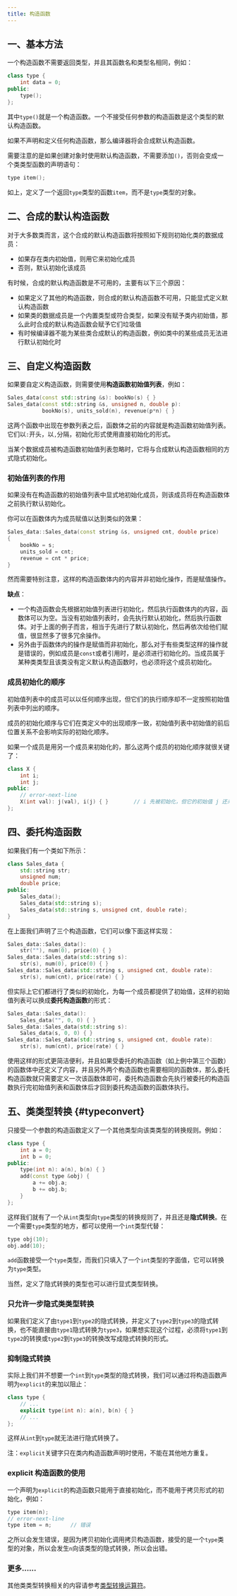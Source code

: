 ```yaml
---
title: 构造函数
---
```


## 一、基本方法

一个构造函数不需要返回类型，并且其函数名和类型名相同，例如：

```cpp
class type {
    int data = 0;
public:
    type();
};
```

其中`type()`就是一个构造函数。一个不接受任何参数的构造函数是这个类型的默认构造函数。

如果不声明和定义任何构造函数，那么编译器将会合成默认构造函数。

需要注意的是如果创建对象时使用默认构造函数，不需要添加`()`，否则会变成一个类类型函数的声明语句：

```cpp
type item();
```

如上，定义了一个返回`type`类型的函数`item`，而不是`type`类型的对象。



## 二、合成的默认构造函数

对于大多数类而言，这个合成的默认构造函数将按照如下规则初始化类的数据成员：

- 如果存在类内初始值，则用它来初始化成员
- 否则，默认初始化该成员

有时候，合成的默认构造函数是不可用的，主要有以下三个原因：

- 如果定义了其他的构造函数，则合成的默认构造函数不可用，只能显式定义默认构造函数
- 如果类的数据成员是一个内置类型或符合类型，如果没有赋予类内初始值，那么此时合成的默认构造函数会赋予它们垃圾值
- 有时候编译器不能为某些类合成默认的构造函数，例如类中的某些成员无法进行默认初始化时



## 三、自定义构造函数

如果要自定义构造函数，则需要使用**构造函数初始值列表**，例如：

```cpp
Sales_data(const std::string &s): bookNo(s) { }
Sales_data(const std::string &s, unsigned n, double p):
		   bookNo(s), units_sold(n), revenue(p*n) { }
```

这两个函数中出现在参数列表之后，函数体之前的内容就是构造函数初始值列表。它们以`:`开头，以`,`分隔，初始化形式使用直接初始化的形式。

当某个数据成员被构造函数初始值列表忽略时，它将与合成默认构造函数相同的方式隐式初始化。

### 初始值列表的作用

如果没有在构造函数的初始值列表中显式地初始化成员，则该成员将在构造函数体之前执行默认初始化。

你可以在函数体内为成员赋值以达到类似的效果：

```cpp
Sales_data::Sales_data(const string &s, unsigned cnt, double price)
{
    bookNo = s;
    units_sold = cnt;
    revenue = cnt * price;
}
```

然而需要特别注意，这样的构造函数体内的内容并非初始化操作，而是赋值操作。

**缺点**：

- 一个构造函数会先根据初始值列表进行初始化，然后执行函数体内的内容，函数体可以为空。当没有初始值列表时，会先执行默认初始化，然后执行函数体。对于上面的例子而言，相当于先进行了默认初始化，然后再依次给他们赋值，很显然多了很多冗余操作。
- 另外由于函数体内的操作是赋值而非初始化，那么对于有些类型这样的操作就是错误的，例如成员是`const`或者引用时，是必须进行初始化的。当成员属于某种类类型且该类没有定义默认构造函数时，也必须将这个成员初始化。

### 成员初始化的顺序

初始值列表中的成员可以以任何顺序出现，但它们的执行顺序却不一定按照初始值列表中列出的顺序。

成员的初始化顺序与它们在类定义中的出现顺序一致，初始值列表中初始值的前后位置关系不会影响实际的初始化顺序。

如果一个成员是用另一个成员来初始化的，那么这两个成员的初始化顺序就很关键了：

```cpp
class X {
    int i;
    int j;
public:
    // error-next-line
    X(int val): j(val), i(j) { }		// i 先被初始化，但它的初始值 j 还未初始化，故 i 被初始化为垃圾值
};
```



## 四、委托构造函数

如果我们有一个类如下所示：

```cpp
class Sales_data {
    std::string str;
	unsigned num;
    double price;
public:
    Sales_data();
    Sales_data(std::string s);
    Sales_data(std::string s, unsigned cnt, double rate);
}
```

在上面我们声明了三个构造函数，它们可以像下面这样实现：

```cpp
Sales_data::Sales_data(): 
	str(""), num(0), price(0) { }
Sales_data::Sales_data(std::string s):
	str(s), num(0), price(0) { }
Sales_data::Sales_data(std::string s, unsigned cnt, double rate):
	str(s), num(cnt), price(rate) { }
```

但实际上它们都进行了类似的初始化，为每一个成员都提供了初始值，这样的初始值列表可以换成**委托构造函数**的形式：

```cpp
Sales_data::Sales_data():
	Sales_data("", 0, 0) { }
Sales_data::Sales_data(std::string s):
	Sales_data(s, 0, 0) { }
Sales_data::Sales_data(std::string s, unsigned cnt, double rate):
	str(s), num(cnt), price(rate) { }
```

使用这样的形式更简洁便利，并且如果受委托的构造函数（如上例中第三个函数）的函数体中还定义了内容，并且另外两个构造函数也需要相同的函数体，那么委托构造函数就只需要定义一次该函数体即可，委托构造函数会先执行被委托的构造函数执行完初始值列表和函数体后才回到委托构造函数的函数体执行。



## 五、类类型转换 {#typeconvert}

只接受一个参数的构造函数定义了一个其他类型向该类类型的转换规则。例如：

```cpp
class type {
    int a = 0;
    int b = 0;
public:
    type(int n): a(n), b(n) { }
    add(const type &obj) {
        a += obj.a;
        b += obj.b;
    }
};
```

这样我们就有了一个从`int`类型向`type`类型的转换规则了，并且还是**隐式转换**。在一个需要`type`类型的地方，都可以使用一个`int`类型代替：

```cpp
type obj(10);
obj.add(10);
```

`add`函数接受一个`type`类型，而我们只填入了一个`int`类型的字面值，它可以转换为`type`类型。

当然，定义了隐式转换的类型也可以进行显式类型转换。

### 只允许一步隐式类类型转换

如果我们定义了由`type1`到`type2`的隐式转换，并定义了`type2`到`type3`的隐式转换，也不能直接由`type1`隐式转换为`type3`，如果想实现这个过程，必须将`type1`到`type2`的转换或`type2`到`type3`的转换改写成隐式转换的形式。

### 抑制隐式转换

实际上我们并不想要一个`int`到`type`类型的隐式转换，我们可以通过将构造函数声明为`explicit`的来加以阻止：

```cpp
class type {
    // ...
    explicit type(int n): a(n), b(n) { }
    // ...
};
```

这样从`int`到`type`就无法进行隐式转换了。

注：`explicit`关键字只在类内构造函数声明时使用，不能在其他地方重复。

### explicit 构造函数的使用

一个声明为`explicit`的构造函数只能用于直接初始化，而不能用于拷贝形式的初始化，例如：

```cpp
type item(n);
// error-next-line
type item = n;		// 错误
```

之所以会发生错误，是因为拷贝初始化调用拷贝构造函数，接受的是一个`type`类型的对象，所以会发生`n`向该类型的隐式转换，所以会出错。

### 更多……

其他类类型转换相关的内容请参考[类型转换运算符](../../重载运算与类型转换/类型转换运算符/)。
